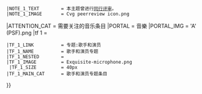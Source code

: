 {{WPBannerMeta
|PROJECT             = 音乐
 |BANNER_NAME        = Template:音樂專題
 |substcheck         = <includeonly>{{subst:</includeonly><includeonly>substcheck}}</includeonly>
 |small              = {{{small|}}}
 |category           = {{{category|¬}}}
 |listas             = {{{listas|}}}
|IMAGE_LEFT          = Classical music icon.svg
 |IMAGE_LEFT_SMALL   = 120px
 |IMAGE_LEFT_LARGE   = 72px
|MAIN_TEXT           = 本頁面屬於'''[[專題:音樂|音樂專題]]'''的範疇，一個旨在改善[[中文維基百科]]音樂類內容的項目。請於討論頁討論相關條目。
|MAIN_ARTICLE        = 音樂
|MAIN_CAT            = 音樂條目
|QUALITY_SCALE       = extended
|class               = {{{class|}}}
|auto                = {{{auto|}}}
|ASSESSMENT_LINK     = 專題:音樂/評級
|attention           = {{{attention|}}}
|note 1              = {{#ifexist:Wikipedia:同行评审/{{BASEPAGENAME}}|yes|}}
 |NOTE_1_TEXT        = 本主题曾进行[[Wikipedia:同行评审/{{BASEPAGENAME}}|同行评审]]。
 |NOTE_1_IMAGE       = Cvg peerreview icon.png
|ATTENTION_CAT       = 需要关注的音乐条目
|PORTAL              = 音樂
|PORTAL_IMG          = 'A' (PSF).png
|tf 1                = {{{singer|}}}
 |TF_1_LINK          = 专题:歌手和演员
 |TF_1_NAME          = 歌手和演员专题
 |TF_1_NESTED        = 
 |TF_1_IMAGE         = Exquisite-microphone.png
  |TF_1_SIZE         = 40px
 |TF_1_MAIN_CAT      = 歌手和演员专题条目
}}<noinclude>
{{documentation}}
</noinclude>
